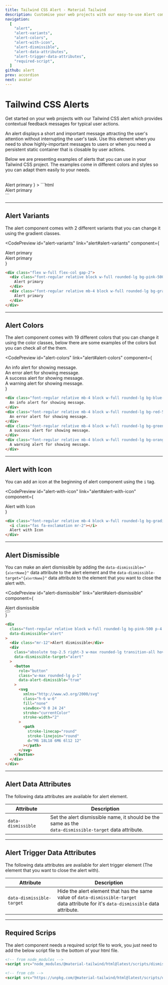 ```yaml
---
title: Tailwind CSS Alert - Material Tailwind
description: Customise your web projects with our easy-to-use Alert component for Tailwind CSS using Material Design guidelines.
navigation:
  [
    "alert",
    "alert-variants",
    "alert-colors",
    "alert-with-icon",
    "alert-dismissible",
    "alert-data-attributes",
    "alert-trigger-data-attributes",
    "required-script",
  ]
github: alert
prev: accordion
next: avatar
---
```


# Tailwind CSS Alerts

Get started on your web projects with our Tailwind CSS alert which provides contextual feedback messages for typical user actions.

An alert displays a short and important message attracting the user's attention without interrupting the user's task. Use this element when you need to show highly-important messages to users or when you need a persistent static container that is closable by user actions.

Below we are presenting examples of alerts that you can use in your Tailwind CSS project. The examples come in different colors and styles so you can adapt them easily to your needs.

<br />
<CodePreview
  id="alert"
  link="alert#alert"
  component={
    <div className="font-regular relative block w-full rounded-lg bg-pink-500 p-4 text-base leading-5 text-white opacity-100">
      Alert primary
    </div>
  }
>
  ```html
  <div class="font-regular relative block w-full rounded-lg bg-pink-500 p-4 text-base leading-5 text-white opacity-100">
    Alert primary
  </div>
  ```
</CodePreview>

---

## Alert Variants

The alert component comes with 2 different variants that you can change it using the gradient classes.

<CodePreview
  id="alert-variants"
  link="alert#alert-variants"
  component={
    <div className="flex w-full flex-col gap-2">
      <div className="font-regular relative block w-full rounded-lg bg-pink-500 p-4 text-base leading-5 text-white opacity-100">
        Alert primary
      </div>
      <div className="font-regular relative mb-4 block w-full rounded-lg bg-gradient-to-tr from-pink-600 to-pink-400 p-4 text-base leading-5 text-white opacity-100">
        Alert primary
      </div>
    </div>
  }
>
  ```html
  <div class="flex w-full flex-col gap-2">
    <div class="font-regular relative block w-full rounded-lg bg-pink-500 p-4 text-base leading-5 text-white opacity-100">
      Alert primary
    </div>
    <div class="font-regular relative mb-4 block w-full rounded-lg bg-gradient-to-tr from-pink-600 to-pink-400 p-4 text-base leading-5 text-white opacity-100">
      Alert primary
    </div>
  </div>
  ```
</CodePreview>

---

## Alert Colors

The alert component comes with 19 different colors that you can change it using the color classes, below there are some examples of the colors but you can check all of the them.

<CodePreview
  id="alert-colors"
  link="alert#alert-colors"
  component={
    <div className="block w-full">
      <div className="font-regular relative mb-4 block w-full rounded-lg bg-blue-500 p-4 text-base leading-5 text-white opacity-100">
        An info alert for showing message.
      </div>
      <div className="font-regular relative mb-4 block w-full rounded-lg bg-red-500 p-4 text-base leading-5 text-white opacity-100">
        An error alert for showing message.
      </div>
      <div className="font-regular relative mb-4 block w-full rounded-lg bg-green-500 p-4 text-base leading-5 text-white opacity-100">
        A success alert for showing message.
      </div>
      <div className="font-regular relative mb-4 block w-full rounded-lg bg-orange-500 p-4 text-base leading-5 text-white opacity-100">
        A warning alert for showing message.
      </div>
    </div>
  }
>
  ```html
  <div class="font-regular relative mb-4 block w-full rounded-lg bg-blue-500 p-4 text-base leading-5 text-white opacity-100">
    An info alert for showing message.
  </div>
  <div class="font-regular relative mb-4 block w-full rounded-lg bg-red-500 p-4 text-base leading-5 text-white opacity-100">
    An error alert for showing message.
  </div>
  <div class="font-regular relative mb-4 block w-full rounded-lg bg-green-500 p-4 text-base leading-5 text-white opacity-100">
    A success alert for showing message.
  </div>
  <div class="font-regular relative mb-4 block w-full rounded-lg bg-orange-500 p-4 text-base leading-5 text-white opacity-100">
    A warning alert for showing message.
  </div>
  ```
</CodePreview>

---

## Alert with Icon

You can add an icon at the beginning of alert component using the <Code html>i</Code> tag.

<CodePreview
  id="alert-with-icon"
  link="alert#alert-with-icon"
  component={
    <div className="font-regular relative mb-4 block w-full rounded-lg bg-gradient-to-tr from-pink-600 to-pink-400 p-4 text-base leading-5 text-white opacity-100">
      <i className="fas fa-exclamation mr-2"></i>
      Alert with Icon
    </div>
  }
>
  ```html
  <div class="font-regular relative mb-4 block w-full rounded-lg bg-gradient-to-tr from-pink-600 to-pink-400 p-4 text-base leading-5 text-white opacity-100">
    <i class="fas fa-exclamation mr-2"></i>
    Alert with Icon
  </div>
  ```
</CodePreview>

---

## Alert Dismissible

You can make an alert dismissible by adding the <Code html>data-dismissible="{`alertName`}"</Code> data attribute to the alert element and the <Code html>data-dismissible-target="{`alertName`}"</Code> data attribute to the element that you want to close the alert with.

<CodePreview
  id="alert-dismissible"
  link="alert#alert-dismissible"
  component={
    <div
      className="font-regular relative block w-full rounded-lg bg-pink-500 p-4 text-base leading-5 text-white opacity-100"
      data-dismissible="alert"
    >
      <div className="mr-12">Alert dismissible</div>
      <div
        className="absolute top-2.5 right-3 w-max rounded-lg transition-all hover:bg-white hover:bg-opacity-20"
        data-dismissible-target="alert"
      >
        <button role="button" className="w-max rounded-lg p-1">
          <svg
            xmlns="http://www.w3.org/2000/svg"
            className="h-6 w-6"
            fill="none"
            viewBox="0 0 24 24"
            stroke="currentColor"
            stroke-width="2"
          >
            <path
              stroke-linecap="round"
              stroke-linejoin="round"
              d="M6 18L18 6M6 6l12 12"
            ></path>
          </svg>
        </button>
      </div>
    </div>
  }
>
  ```html
  <div
    class="font-regular relative block w-full rounded-lg bg-pink-500 p-4 text-base leading-5 text-white opacity-100"
    data-dismissible="alert"
  >
    <div class="mr-12">Alert dismissible</div>
    <div
      class="absolute top-2.5 right-3 w-max rounded-lg transition-all hover:bg-white hover:bg-opacity-20"
      data-dismissible-target="alert"
    >
      <button
        role="button"
        class="w-max rounded-lg p-1"
        data-alert-dimissible="true"
      >
        <svg
          xmlns="http://www.w3.org/2000/svg"
          class="h-6 w-6"
          fill="none"
          viewBox="0 0 24 24"
          stroke="currentColor"
          stroke-width="2"
        >
          <path
            stroke-linecap="round"
            stroke-linejoin="round"
            d="M6 18L18 6M6 6l12 12"
          ></path>
        </svg>
      </button>
    </div>
  </div>
  ```
</CodePreview>

---

## Alert Data Attributes

<span id="alert-data-attributes" className="scroll-mt-48" />
The following data attributes are available for alert element.

| Attribute          | Description                                                                                                   |
| ------------------ | ------------------------------------------------------------------------------------------------------------- |
| `data-dismissible` | Set the alert dismissible name, it should be the same as the <br /> `data-dismissible-target` data attribute. |

---

## Alert Trigger Data Attributes

<span id="alert-trigger-data-attributes" className="scroll-mt-48" />
The following data attributes are available for alert trigger element (The element
that you want to close the alert with).

| Attribute                 | Description                                                                                                                                   |
| ------------------------- | --------------------------------------------------------------------------------------------------------------------------------------------- |
| `data-dismissible-target` | Hide the alert element that has the same value of `data-dismissible-target` <br /> data attribute for it's `data-dismissible` data attribute. |

---

## Required Scrips

<span id="required-script" className="scroll-mt-56" />

The alert component needs a required script file to work, you just need to add the below script file to the bottom of your html file.

```html
<!-- from node_modules -->
<script src="node_modules/@material-tailwind/html@latest/scripts/dismissible.js"></script>

<!-- from cdn -->
<script src="https://unpkg.com/@material-tailwind/html@latest/scripts/dismissible.js"></script>
```
